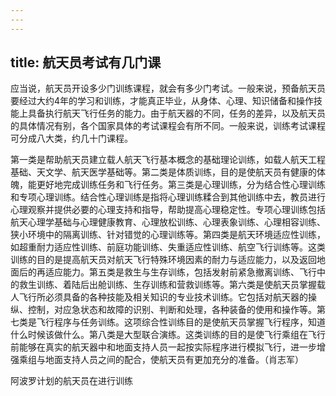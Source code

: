```yaml
---
---
---
```

title: 航天员考试有几门课
---




应当说，航天员开设多少门训练课程，就会有多少门考试。一般来说，预备航天员要经过大约4年的学习和训练，才能真正毕业，从身体、心理、知识储备和操作技能上具备执行航天飞行任务的能力。由于航天器的不同，任务的差异，以及航天员的具体情况有别，各个国家具体的考试课程会有所不同。一般来说，训练考试课程可分成八大类，约几十门课程。

第一类是帮助航天员建立载人航天飞行基本概念的基础理论训练，如载人航天工程基础、天文学、航天医学基础等。第二类是体质训练，目的是使航天员有健康的体魄，能更好地完成训练任务和飞行任务。第三类是心理训练，分为结合性心理训练和专项心理训练。结合性心理训练是指将心理训练糅合到其他训练中去，教员进行心理观察并提供必要的心理支持和指导，帮助提高心理稳定性。专项心理训练包括航天心理学基础与心理健康教育、心理放松训练、心理表象训练、心理相容训练、狭小环境中的隔离训练、针对错觉的心理训练等。第四类是航天环境适应性训练，如超重耐力适应性训练、前庭功能训练、失重适应性训练、航空飞行训练等。这类训练的目的是提高航天员对航天飞行特殊环境因素的耐力与适应能力，以及返回地面后的再适应能力。第五类是救生与生存训练，包括发射前紧急撤离训练、飞行中的救生训练、着陆后出舱训练、生存训练和营救训练等。第六类是使航天员掌握载人飞行所必须具备的各种技能及相关知识的专业技术训练。它包括对航天器的操纵、控制，对应急状态和故障的识别、判断和处理，各种装备的使用和操作等。第七类是飞行程序与任务训练。这项综合性训练目的是使航天员掌握飞行程序，知道什么时候该做什么。第八类是大型联合演练。这类训练的目的是使飞行乘组在飞行前能够在真实的航天器中和地面支持人员一起按实际程序进行模拟飞行，进一步增强乘组与地面支持人员之间的配合，使航天员有更加充分的准备。（肖志军）

阿波罗计划的航天员在进行训练